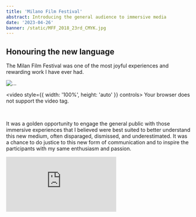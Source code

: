 ```yaml
---
title: 'Milano Film Festival'
abstract: Introducing the general audience to immersive media
date: '2023-04-26'
banner: /static/MFF_2018_23rd_CMYK.jpg
---
```

## Honouring the new language

The Milan Film Festival was one of the most joyful experiences and rewarding work I have ever had.

![...](/static/MFF_BASE.jpg)

<video style={{ width: '100%', height: 'auto' }} controls>
  <source src="/static/notfound.mp4" type="video/mp4" />
  Your browser does not support the video tag.
</video>

<br />

It was a golden opportunity to engage the general public with those immersive experiences that I believed were best suited to better understand this new medium, often disparaged, dismissed, and underestimated. It was a chance to do justice to this new form of communication and to inspire the participants with my same enthusiasm and passion.



<div style={{ position: 'relative', paddingBottom: '56.25%', height: '0' }}>
  <iframe
    src="https://drive.google.com/file/d/1eTDdKYOWhaAzozg1jMlwSTLcjCZqVVEs/preview"
    title="MFF_ImmersiveSection_Timelapse"
    frameBorder="0"
    allow="accelerometer; autoplay; clipboard-write; encrypted-media; gyroscope; picture-in-picture"
    allowFullScreen
    style={{ position: 'absolute', top: '0', left: '0', width: '100%', height: '100%' }}
  />
</div>

I am still grateful today for the trust that the MFF president placed in me at just 24 years old; it was an honor to be entrusted with the leadership and responsibility of conceptualizing and realizing the immersive section of the MFF, taking care of every aspect.
From the selection of the experiences to their fruition inside themed scenographies.
From the press conference to the relationships with sponsors and partners.
From the ticketing system and managing the flow of people (the famous bottleneck resulting from the limited number of headsets and space) to creating marketing content to tell the story of the event.

![...](/static/MFF_VRTheatre.jpg)


The most pleasant and memorable moments were undoubtedly the exchanges I had with the participants of the section, listening to their feelings and gaining insights for improvement. Many surprised faces, laughter, and a few tears of emotion.
![...](/static/MFF_FandP.jpg)


With all the work and commitment we put into it, I also wanted to find a way to quantify and evaluate our performance in a pseudo-scientific manner, so I prepared a questionnaire to give to the participants after their visit. It was a way to evaluate ourselves and to have data to present to potential sponsors the following year for another edition.

- 1000+ Tickets sold in three days
- 16 International Experiences 
- 4 Themed Rooms
- VR Theatre for 10 people at the time remotely controlled and synched using ShowtimeVR
- 30+ newspapers covering the MFF immersive section
- 95% of visitors are intersted in atteding the next edition
- Average visitor rating: 4.2 out of 5 ★★★★

![...](/static/MFF_SolitaryRoom.jpg)
![...](/static/MFF_TalesofWeddingRings.jpg)
